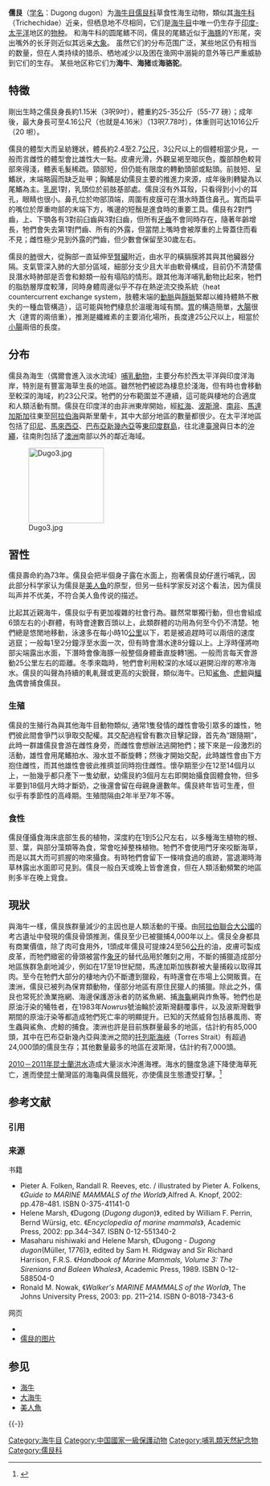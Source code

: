 {{refimprove|time=2018-04-17T09:12:00+00:00}}
{{Speciesbox
|name = 儒艮
|fossil_range={{fossil range|中新世|現今|ref=<ref>{{cite web |title=Dugong |url=http://fossilworks.org/bridge.pl?a=taxonInfo&taxon_no=53124 |accessdate=2019-09-09 |archive-date=2020-09-24 |archive-url=https://web.archive.org/web/20200924212623/http://fossilworks.org/bridge.pl?a=taxonInfo&taxon_no=53124 |dead-url=no }}</ref>}}
|status = VU
|status_system = iucn3.1
|status_ref=<ref name=iucn>{{IUCN|version=2015.4 |assessors = Marsh, H. & Sobtzick, S. |year = 2015 |id = 6909 |title = Dugong dugon |downloaded = 2018.7.28}}</ref>
|image = Dugong.jpg
|image_width = 250px
|image_caption = 儒艮母子
|grandparent_authority=[[George_Gaylord_Simpson|Simpson]], 1932
|genus=Dugong
|parent_authority=[[Bernard_Germain_de_Lacépède|Lacépède]], 1799
|species=dugon
|authority=([[Philipp_Ludwig_Statius_Muller|Müller]], 1776)
|range_map = Dugong-range.png
|range_map_width = 250px
}}

'''儒艮'''（[[学名|学名]]：Dugong dugon）为[[海牛目|海牛目]][[儒艮科|儒艮科]]草食性海生动物，類似其[[海牛科|海牛科]]（Trichechidae）近亲，但栖息地不尽相同，它们是[[海牛目|海牛目]]中唯一仍生存于[[印度-太平洋|印度-太平洋]]地区的[[物種|物种]]。 和海牛科的圆尾鳍不同，儒艮的尾鳍近似于[[海豚|海豚]]的Y形尾，突出嘴外的长牙则近似其远亲[[大象|大象]]。 虽然它们的分布范围广泛，某些地区仍有相当的数量，但在人类持续的猎杀、栖地减少以及困在渔网中溺毙的意外等已严重威胁到它们的生存。 某些地区称它们为'''海牛'''、'''海猪'''或'''海骆驼'''。

== 特徵 ==
剛出生時之儒艮身長約1.15米（3呎9吋），體重約25-35公斤（55-77 磅）；成年後，最大身長可至4.16公尺（也就是4.16米）（13呎7.78吋），体重则可达1016公斤（20 𠵆）。

儒艮的體型大而呈紡錘狀，體長約2.4至2.7[[公尺|公尺]]，3公尺以上的個體相當少見，一般而言雌性的體型會比雄性大一點。皮膚光滑，外觀呈褐至暗灰色，腹部顏色較背部來得淺，體表毛髮稀疏。頸部短，但仍能有限度的轉動頭部或點頭。前肢短、呈鰭狀，末端略圓而缺乏趾甲；胸鰭是幼儒艮主要的推進力來源，成年後則轉變為以尾鰭為主。[[乳房|乳房]]1對，乳頭位於前肢基部處。儒艮沒有外耳殼，只看得到小小的耳孔，眼睛也很小。鼻孔位於吻部頂端，周圍有皮膜可在潛水時蓋住鼻孔。寬而扁平的嘴位於厚重吻部的末端下方，嘴邊的短鬚是進食時的重要工具。儒艮有2對門齒，上、下顎各有3對前臼齒與3對臼齒，但所有[[牙齒|牙齒]]不會同時存在，隨著年齡增長，牠們會失去第1對門齒、所有的外露，但當閉上嘴時會被厚重的上脣蓋住而看不見；雌性極少見到外露的門齒，但少數會保留至30歲左右。

儒艮的[[肺|肺]]很大，從胸部一直延伸至[[腎臟|腎臟]]附近，由水平的橫膈膜將其與其他臟器分隔。支氣管深入肺的大部分區域，細部分支少且大半由軟骨構成，目前仍不清楚儒艮潛水時肺部是否會和鯨類一般有塌陷的情形。跟其他海洋哺乳動物比起來，牠們的脂肪層厚度較薄，同時身體周邊似乎不存在熱逆流交換系統（heat countercurrent exchange system，肢體末端的[[動脈|動脈]]與[[靜脈|靜脈]]緊鄰以維持體熱不散失的一種血管構造），這可能與牠們棲息於溫暖海域有關。[[胃|胃]]的構造簡單，[[大腸|大腸]]很大（達胃的兩倍重），推測是纖維素的主要消化場所，長度達25公尺以上，相當於[[小腸|小腸]]兩倍的長度。

== 分布 ==
儒艮為海生（偶爾會進入淡水流域）[[哺乳動物|哺乳動物]]，主要分布於西太平洋與印度洋海岸，特別是有豐富海草生長的地區。雖然牠們被認為棲息於淺海，但有時也會移動至較深的海域，約23公尺深。牠們的分布範圍並不連續，這可能與棲地的合適度和人類活動有關。儒艮在印度洋的由非洲東岸開始，經[[紅海|紅海]]、[[波斯灣|波斯灣]]、[[南非|南非]]、[[馬達加斯加|馬達加斯加]]往東至[[阿拉伯海|阿拉伯海]]與斯里蘭卡，其中大部分地區的數量都很少。在太平洋地區包括了[[印尼|印尼]]、[[馬來西亞|馬來西亞]]、[[巴布亞新幾內亞|巴布亞新幾內亞]]等[[東印度群島|東印度群島]]，往北達[[臺灣|臺灣]]與日本的[[沖繩|沖繩]]，往南則包括了[[澳洲|澳洲]]南部以外的鄰近海域。

[[File:Dugo3.jpg|150px]]

== 習性 ==
儒艮壽命約為73年。儒艮会把半個身子露在水面上，抱著儒艮幼仔進行哺乳，因此部分科学家认为儒艮是[[美人鱼|美人鱼]]的原型，但另一些科学家反对这个看法，因为儒艮叫声并不优美，不符合美人鱼传说的描述。

比起其近親海牛，儒艮似乎有更加複雜的社會行為。雖然常單獨行動，但也會組成6頭左右的小群體，有時會達數百頭以上，此類群體的功用為何至今仍不清楚。牠們總是悠閒地移動，泳速多在每小時10[[公里|公里]]以下，若是被追趕時可以兩倍的速度逃竄；一般每1至2分鐘浮至水面一次，但有時會潛水達8分鐘以上。上浮時僅將吻部尖端露出水面，下潛時會像海豚一般整個身體垂直旋轉1圈。一般而言每天會游動25公里左右的距離。冬季來臨時，牠們會利用較深的水域以避開沿岸的寒冷海水。儒艮的叫聲為持續的軋軋聲或更高的尖銳聲，類似海牛。已知[[鯊魚|鯊魚]]、[[虎鯨|虎鯨]]與[[鱷魚|鱷魚]]偶會捕食儒艮。

=== 生殖 ===
儒艮的生殖行為與其他海牛目動物類似, 通常1隻發情的雌性會吸引眾多的雄性，牠們彼此間會爭鬥以爭取交配權。其交配過程曾有數次目擊記錄，首先為“跟隨期”，此時一群雄儒艮會游在雌性身旁，而雌性會想辦法逃開牠們；接下來是一段激烈的活動，雄性會用尾鰭拍水、潑水並不斷旋轉；然後才開始交配，此時雄性會由下方抱住雌性，而其他雄性會彼此推擠並同時抱住雌性。懷孕期至少在12至14個月以上，一胎幾乎都只產下一隻幼獸，幼儒艮約3個月左右即開始攝食固體食物，但多半要到18個月大時才斷奶，之後還會留在母親身邊數年。儒艮終年皆可生產，但似乎有季節性的高峰期。生殖間隔由2年半至7年不等。

=== 食性 ===
儒艮僅攝食海床底部生長的植物，深度約在1到5公尺左右，以多種海生植物的根、莖、葉，與部分藻類等為食，常會吃掉整株植物。牠們不會使用門牙來咬斷海草，而是以其大而可抓握的吻來攝食。有時牠們會留下一條啃食過的痕跡，當退潮時海草林露出水面即可見到。儒艮一般白天或晚上皆會進食，但在人類活動頻繁的地區則多半在晚上覓食。

== 現狀 ==
與海牛一樣，儒艮族群量減少的主因也是人類活動的干擾。由[[阿拉伯聯合大公國|阿拉伯聯合大公國]]的考古遺址中發現的儒艮骨頭推測，儒艮至少已被獵捕4,000年以上。儒艮全身都具有商業價值，除了肉可食用外，1頭成年儒艮可提煉24至56[[公升|公升]]的油，皮膚可製成皮革，而牠們緻密的骨頭被當作[[象牙|象牙]]的替代品用於雕刻之用，不斷的捕獵造成部分地區族群急劇地減少，例如在17至19世紀間，馬達加斯加族群被大量捕殺以取得其肉。至今在牠們大部分的棲地內仍不斷遭到獵殺，有時還會在市場上公開販賣。在澳洲，儒艮已被列為保育類動物，僅部分地區有原住民獵人的捕獵。除此之外，儒艮也常死於漁業拖網、海邊保護游泳者的防鯊魚網、捕[[海龜|海龜]]網與炸魚等。牠們也是原油汙染的犧牲者，在1983年''Nowrus''號油輪於波斯灣翻覆事件，以及波斯灣戰爭期間的原油汙染等都造成牠們死亡率的明顯提升。已知的天然威脅包括暴風雨、寄生蟲與鯊魚、虎鯨的捕食。澳洲也許是目前族群量最多的地區，估計約有85,000頭，其中在巴布亞新幾內亞與澳洲之間的[[托列斯海峽|托列斯海峽]]（Torres Strait）有超過24,000頭的儒艮生存；其他數量最多的地區在波斯灣，估計約有7,000頭。

[[2010－2011年昆士蘭洪水|2010－2011年昆士蘭洪水]]造成大量淡水沖進海裡。海水的鹽度急遽下降使海草死亡，進而使昆士蘭灣區的海龜與儒艮餓死，亦使儒艮生態遭受打擊。<ref>{{Cite news|url=http://pansci.tw/archives/7776|title=澳洲大洪水造成儒艮(dugong)滅絕危機|last=|first=|date=2011-10-01|work=|newspaper=[[PanSci_泛科學|PanSci 泛科學]]|accessdate=2017-03-09|language=zh-TW|archive-date=2020-11-28|archive-url=https://web.archive.org/web/20201128134251/http://pansci.tw/archives/7776|dead-url=no}}</ref>

== 参考文献 ==
=== 引用 ===
{{Reflist}}

=== 来源 ===
; 书籍
* Pieter A. Folken, Randall R. Reeves, etc. / illustrated by Pieter A. Folkens, 《''Guide to MARINE MAMMALS of the World''》,Alfred A. Knopf, 2002: pp.478–481. ISBN 0-375-41141-0
* Helene Marsh, 《Dugong (''Dugong dugon'')》, edited by William F. Perrin, Bernd Würsig, etc. 《''Encyclopedia of marine mammals''》, Academic Press, 2002: pp.344–347. ISBN 0-12-551340-2
* Masaharu nishiwaki and Helene Marsh, 《Dugong - ''Dugong dugon''(Müller, 1776)》, edited by Sam H. Ridgway and Sir Richard Harrison, F.R.S. 《''Handbook of Marine Mammals, Volume 3: The Sirenians and Baleen Whales''》, Academic Press, 1989. ISBN 0-12-588504-0
* Ronald M. Nowak, 《''Walker's MARINE MAMMALS of the World''》, The Johns University Press, 2003: pp. 211–214. ISBN 0-8018-7343-6

; 网页
* {{ITIS |ID = 180679 |taxon = ''Dugong dugon'' |downloaded = 2007年3月23日}}
* [http://www.zoofirma.ru/images/stories/2012/05/02/3.jpg 儒艮的图片] {{Wayback|url=http://www.zoofirma.ru/images/stories/2012/05/02/3.jpg |date=20160423020410 }}

== 参见 ==
{{Commons|Dugong}}
* [[海牛|海牛]]
* [[大海牛|大海牛]]
* [[美人魚|美人魚]]

{{-}}
{{Sirenian}}
{{海牛目}}
{{Authority control}}
{{Taxonbar|from=Q129544}}

[[Category:海牛目|Category:海牛目]]
[[Category:中国國家一級保護动物|Category:中国國家一級保護动物]]
[[Category:哺乳類天然紀念物|Category:哺乳類天然紀念物]]
[[Category:儒艮科|Category:儒艮科]]